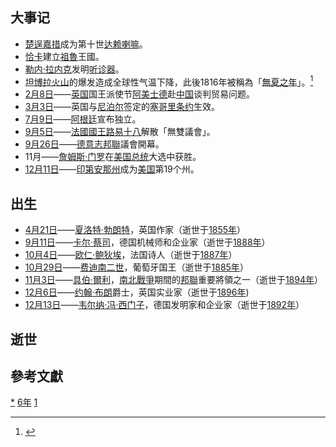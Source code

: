 {{yearTOC|1816|清'''[[嘉庆|嘉庆]]二十一年'''；越南'''[[嘉隆|嘉隆]]十五年'''；日本'''[[文化_(年號)|文化]]十三年'''}}
== 大事记 ==
* [[楚逞嘉措|楚逞嘉措]]成为第十世[[达赖喇嘛|达赖喇嘛]]。
* [[恰卡|恰卡]]建立[[祖魯|祖魯]]王國。
* [[勒内·拉内克|勒内·拉内克]]发明[[听诊器|听诊器]]。
* [[坦博拉火山|坦博拉火山]]的爆发造成全球性气温下降，此後1816年被稱為「[[無夏之年|無夏之年]]」。<ref>{{Cite web |url=http://news.sina.com.hk/cgi-bin/nw/show.cgi/12/1/1/1837737/1.html |title=近代重大火山活動印尼占前兩名 - 新浪網 - 新聞 |access-date=2018-12-16 |archive-url=https://web.archive.org/web/20100907042033/http://news.sina.com.hk/cgi-bin/nw/show.cgi/12/1/1/1837737/1.html |archive-date=2010-09-07 |dead-url=yes }}</ref>
* [[2月8日|2月8日]]——[[英国|英国]]国王派使节[[阿美士德|阿美士德]]赴[[中国|中国]]谈判贸易问题。
* [[3月3日|3月3日]]——英国与[[尼泊尔|尼泊尔]]签定的[[塞哥里条约|塞哥里条约]]生效。
* [[7月9日|7月9日]]——[[阿根廷|阿根廷]]宣布独立。
* [[9月5日|9月5日]]——[[法國國王|法國國王]][[路易十八|路易十八]]解散「無雙議會」。
* [[9月26日|9月26日]]——[[德意志邦聯|德意志邦聯]]議會開幕。
* 11月——[[詹姆斯·门罗|詹姆斯·门罗]]在[[美国总统|美国总统]]大选中获胜。
* [[12月11日|12月11日]]——[[印第安纳州|印第安那州]]成为[[美國|美国]]第19个州。

== 出生 ==
* [[4月21日|4月21日]]——[[夏洛特·勃朗特|夏洛特·勃朗特]]，英国作家（逝世于[[1855年|1855年]]）
* [[9月11日|9月11日]]——[[卡尔·蔡司|卡尔·蔡司]]，德国机械师和企业家（逝世于[[1888年|1888年]]）
* [[10月4日|10月4日]]——[[欧仁·鲍狄埃|欧仁·鲍狄埃]]，法国诗人（逝世于[[1887年|1887年]]）
* [[10月29日|10月29日]]——[[斐迪南二世|费迪南二世]]，葡萄牙国王（逝世于[[1885年|1885年]]）
* [[11月3日|11月3日]]——[[具伯·爾利|具伯·爾利]]，[[南北战争|南北戰爭]]期間的[[邦聯|邦聯]]重要將領之一（逝世于[[1894年|1894年]]）
* [[12月6日|12月6日]]——[[约翰·布朗|约翰·布朗]]爵士，英国实业家（逝世于[[1896年|1896年]])
* [[12月13日|12月13日]]——[[韦尔纳·冯·西门子|韦尔纳·冯·西门子]]，德国发明家和企业家（逝世于[[1892年|1892年]]）

== 逝世 ==
{{MonthTOC|1816年|逝世人物列表}}

==參考文獻==
{{Wikisource year mention}}
{{reflist}}
[[Category:1816年|*]]
[[Category:1810年代|6年]]
[[Category:19世纪各年|1]]